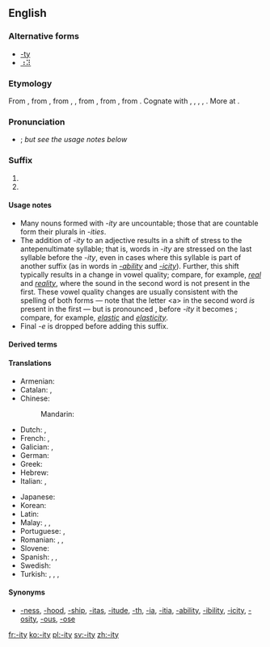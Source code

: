 ==English==

===Alternative forms===
* [[-ty]]
* [[⠰⠽]]

===Etymology===
From {{etyl|fr|en}} {{term|-ité||lang=fr}}, from {{etyl|frm}} {{term|-ité|lang=frm}}, from {{etyl|fro}} {{term|-ete|lang=fro}}, {{term|-eteit||-ity|lang=fro}}, from {{etyl|la|en}} {{term|-itatem|-itātem|lang=la}}, from {{term|-itas|-itās|lang=la}}, from {{etyl|ine-pro|en}} {{recons|-it-|pos=suffix|lang=ine-pro}}. Cognate with {{etyl|got|-}} {{term|-𐌹𐌸𐌰||-th|tr=-iþa|lang=got}}, {{etyl|goh|-}} {{term|-ida||-th|lang=goh}}, {{etyl|ang|-}} {{term|-þo|lang=ang}}, {{term|-þu|lang=ang}}, {{term|-þ||-th|lang=ang}}. More at {{l/en|-th}}.

===Pronunciation===
* {{IPA|[ɪtɪ]}}; ''but see the usage notes below''

===Suffix===
{{en-suffix|sort=ity}}

# {{non-gloss definition|Used to form a noun from an adjective; especially, to form the noun referring to the state, property, or quality of conforming to the adjective's description.}}
# {{non-gloss definition|Used to form other nouns, especially abstract nouns.}} <!-- such as [[proclivity]] -->

====Usage notes====
* Many nouns formed with ''-ity'' are uncountable; those that are countable form their plurals in ''-ities''.
* The addition of ''-ity'' to an adjective results in a shift of stress to the antepenultimate syllable; that is, words in ''-ity'' are stressed on the last syllable before the ''-ity'', even in cases where this syllable is part of another suffix (as in words in ''[[-ability]]'' and ''[[-icity]]''). Further, this shift typically results in a change in vowel quality; compare, for example, ''[[real]]'' and ''[[reality]]'', where the sound {{IPAchar|[æ]}} in the second word is not present in the first. These vowel quality changes are usually consistent with the spelling of both forms — note that the letter &lt;a> in the second word ''is'' present in the first — but is pronounced {{IPAchar|[k]}}, before ''-ity'' it becomes {{IPAchar|[s]}}; compare, for example, ''[[elastic]]'' and ''[[elasticity]]''.
* Final ''-e'' is dropped before adding this suffix.

====Derived terms====
{{suffixsee|en}}

====Translations====
{{trans-top|Used to form nouns from adjectives.}}
* Armenian: {{t-|hy|-ություն|tr=-ut'yun}}
* Catalan: {{t-|ca|-itat|f}}, {{t-|ca|-tat|f}}
* Chinese:
*: Mandarin: {{t|cmn|性|tr=xìng|sc=Hans}}
* Dutch: {{t+|nl|-heid}}, {{t+|nl|-iteit|f}}
* French: {{t+|fr|-ité|f}}, {{t+|fr|-té|f}}
* Galician: {{t|gl|-dade|f}}, {{t|gl|-idade|f}}
* German: {{t+|de|-ität|f}}
* Greek: {{t+|el|-ότητα|f|tr=-otita}}
* Hebrew: {{t-|he|־ות|f|alt=־וּת|tr=-ut}}
* Italian: {{t-|it|-ità|f}}, {{t-|it|-tà|f}}
{{trans-mid}}
* Japanese: {{t+|ja|性|tr=sei|sc=Jpan}}
* Korean: {{t+|ko|성|tr=seong|sc=Kore}}
* Latin: {{t-|la|-itas|f}}
* Malay: {{t-|ms|-iti}}, {{t|ms|-itet}}, {{t|ms|-itas}}
* Portuguese: {{t+|pt|-idade|f}}, {{t+|pt|-dade|f}}
* Romanian: {{t-|ro|-itate|f}}, {{t-|ro|-tate|f}}, {{t-|ro|-ătate|f}}
* Slovene: {{t-|sl|-nost|f}}
* Spanish: {{t+|es|-idad|f}}, {{t+|es|-edad|f}}, {{t+|es|-dad|f}}
* Swedish: {{t+|sv|-het|c}}
* Turkish: {{t-|tr|-lük}}, {{t+|tr|-luk}}, {{t-|tr|-lık}}, {{t-|tr|-lik}}
{{trans-bottom}}

====Synonyms====
{{rfc|this list cannot be relied on. The specific etymologies should be specified}}
{{checksyns}}
* {{sense|used to form nouns from adjectives}} [[-ness]], [[-hood]], [[-ship]], [[-itas]], [[-itude]], [[-th]], [[-ia]], [[-itia]], [[-ability]], [[-ibility]], [[-icity]], [[-osity]], [[-ous]], [[-ose]]

[[fr:-ity]]
[[ko:-ity]]
[[pl:-ity]]
[[sv:-ity]]
[[zh:-ity]]